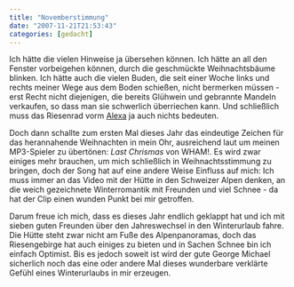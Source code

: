 ```yaml
---
title: "Novemberstimmung"
date: "2007-11-21T21:53:43"
categories: [gedacht]
---
```


Ich hätte die vielen Hinweise ja übersehen können. Ich hätte an all den Fenster vorbeigehen können, durch die geschmückte Weihnachtsbäume blinken. Ich hätte auch die vielen Buden, die seit einer Woche links und rechts meiner Wege aus dem Boden schießen, nicht bermerken müssen - erst Recht nicht diejenigen, die bereits Glühwein und gebrannte Mandeln verkaufen, so dass man sie schwerlich überriechen kann. Und schließlich muss das Riesenrad vorm [Alexa](/blog/2007/09/12/und-ewig-lockt-das-einkaufszentrum/) ja auch nichts bedeuten.

Doch dann schallte zum ersten Mal dieses Jahr das eindeutige Zeichen für das herannahende Weihnachten in mein Ohr, ausreichend laut um meinen MP3-Spieler zu übertönen: *Last Chrismas* von  WHAM!. Es wird zwar einiges mehr brauchen, um mich schließlich in Weihnachtsstimmung zu bringen, doch der Song hat auf eine andere Weise Einfluss auf mich: Ich muss immer an das Video mit der Hütte in den Schweizer Alpen denken, an die weich gezeichnete Winterromantik mit Freunden und viel Schnee - da hat der Clip einen wunden Punkt bei mir getroffen.

Darum freue ich mich, dass es dieses Jahr endlich geklappt hat und ich mit sieben guten Freunden über den Jahreswechsel in den Winterurlaub fahre. Die Hütte steht zwar nicht am Fuße des Alpenpanoramas, doch das Riesengebirge hat auch einiges zu bieten und in Sachen Schnee bin ich einfach Optimist. Bis es jedoch soweit ist wird der gute George Michael sicherlich noch das eine oder andere Mal dieses wunderbare verklärte Gefühl eines Winterurlaubs in mir erzeugen.

